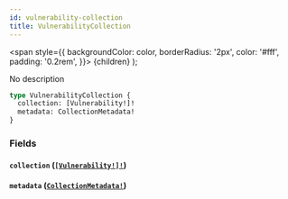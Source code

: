 ```yaml
---
id: vulnerability-collection
title: VulnerabilityCollection
---
```


<span
style={{
      backgroundColor: color,
      borderRadius: '2px',
      color: '#fff',
      padding: '0.2rem',
    }}>
{children}
</span>
);

No description

```graphql
type VulnerabilityCollection {
  collection: [Vulnerability!]!
  metadata: CollectionMetadata!
}
```

### Fields

#### `collection` ([`[Vulnerability!]!`](/api/objects/vulnerability))

#### `metadata` ([`CollectionMetadata!`](/api/objects/collection-metadata))
